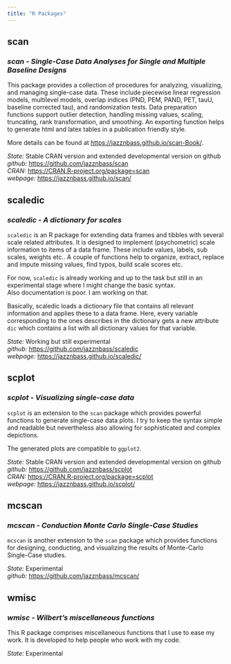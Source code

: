 ```yaml
---
title: "R Packages"
---
```


::: panel-tabset

## scan

### ***scan - Single-Case Data Analyses for Single and Multiple Baseline Designs***

This package provides a collection of procedures for analyzing, visualizing, 
and managing single-case data. These include piecewise linear regression 
models, multilevel models, overlap indices (PND, PEM, PAND, PET, tauU, 
baseline corrected tau), and randomization tests. Data preparation functions 
support outlier detection, handling missing values, scaling, truncating, 
rank transformation, and smoothing. An exporting function helps to generate 
html and latex tables in a publication friendly style.  

More details can be found at <https://jazznbass.github.io/scan-Book/>.

*State:* Stable CRAN version and extended developmental version on github  
*github:* <https://github.com/jazznbass/scan>  
*CRAN:* <https://CRAN.R-project.org/package=scan>   
*webpage:* <https://jazznbass.github.io/scan/>  

## scaledic

### ***scaledic - A dictionary for scales***

`scaledic` is an R package for extending data frames and tibbles with several scale related attributes. It is designed to implement (psychometric) scale information to items of a data frame. 
These include values, labels, sub scales, weights etc.. A couple of functions help to organize, extract, replace and impute missing values, find typos, build scale scores etc.

For now, `scaledic` is already working and up to the task but still in an experimental stage where I might change the basic syntax.  
Also documentation is poor. I am working on that.

Basically, scaledic loads a dictionary file that contains all relevant information and applies these to a data frame. Here, every variable corresponding to the ones describes in the dictionary gets a new attribute `dic` which contains a list with all dictionary values for that variable.  

*State:* Working but still experimental   
*github:* <https://github.com/jazznbass/scaledic>  
*webpage:* <https://jazznbass.github.io/scaledic/>  

## scplot

### ***scplot - Visualizing single-case data***

`scplot` is an extension to the `scan` package which provides powerful functions to generate single-case data plots. I try to keep the syntax simple and readable but nevertheless also allowing for sophisticated and complex depictions.

The generated plots are compatible to `ggplot2`. 

*State:* Stable CRAN version and extended developmental version on github  
*github:* <https://github.com/jazznbass/scplot>  
*CRAN:* <https://CRAN.R-project.org/package=scplot>   
*webpage:* <https://jazznbass.github.io/scplot/>  

## mcscan

### ***mcscan - Conduction Monte Carlo Single-Case Studies***

`mcscan` is another extension to the `scan` package which provides functions for designing, conducting, and visualizing the results of Monte-Carlo Single-Case studies.

*State:* Experimental   
*github:* <https://github.com/jazznbass/mcscan/>  

## wmisc

### ***wmisc - Wilbert's miscellaneous functions***

This R package comprises miscellaneous functions that I use to ease my work.
It is developed to help people who work with my code.

*State:* Experimental

:::
